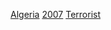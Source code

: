 {{cat topic in year| topic=阿爾及利亞恐怖活動| year=2007}}

[[Category:2007年恐怖活動|Algeria]]
[[Category:阿爾及利亞各年恐怖活動|2007]]
[[Category:2007年阿爾及利亞罪案|Terrorist]]